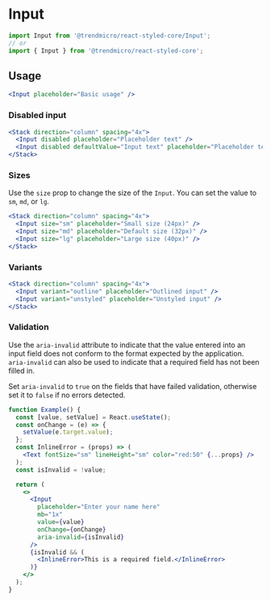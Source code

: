 # Input

```js
import Input from '@trendmicro/react-styled-core/Input';
// or
import { Input } from '@trendmicro/react-styled-core';
```

## Usage

```jsx
<Input placeholder="Basic usage" />
```

### Disabled input

```jsx
<Stack direction="column" spacing="4x">
  <Input disabled placeholder="Placeholder text" />
  <Input disabled defaultValue="Input text" placeholder="Placeholder text" />
</Stack>
```

### Sizes

Use the `size` prop to change the size of the `Input`. You can set the value to `sm`, `md`, or `lg`.

```jsx
<Stack direction="column" spacing="4x">
  <Input size="sm" placeholder="Small size (24px)" />
  <Input size="md" placeholder="Default size (32px)" />
  <Input size="lg" placeholder="Large size (40px)" />
</Stack>
```

### Variants

```jsx
<Stack direction="column" spacing="4x">
  <Input variant="outline" placeholder="Outlined input" />
  <Input variant="unstyled" placeholder="Unstyled input" />
</Stack>
```

### Validation

Use the `aria-invalid` attribute to indicate that the value entered into an input field does not conform to the format expected by the application. `aria-invalid` can also be used to indicate that a required field has not been filled in.

Set `aria-invalid` to `true` on the fields that have failed validation, otherwise set it to `false` if no errors detected.

```jsx
function Example() {
  const [value, setValue] = React.useState();
  const onChange = (e) => {
    setValue(e.target.value);
  };
  const InlineError = (props) => (
    <Text fontSize="sm" lineHeight="sm" color="red:50" {...props} />
  );
  const isInvalid = !value;

  return (
    <>
      <Input
        placeholder="Enter your name here"
        mb="1x"
        value={value}
        onChange={onChange}
        aria-invalid={isInvalid}
      />
      {isInvalid && (
        <InlineError>This is a required field.</InlineError>
      )}
    </>
  );
}
```
